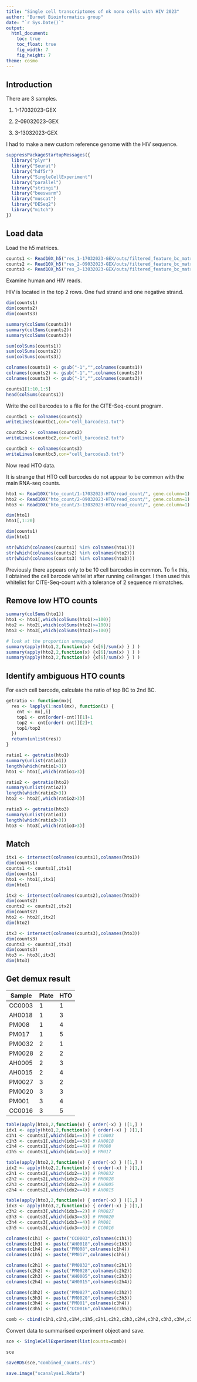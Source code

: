 ```yaml
---
title: "Single cell transcriptomes of nk mono cells with HIV 2023"
author: "Burnet Bioinformatics group"
date: "`r Sys.Date()`"
output:
  html_document:
    toc: true
    toc_float: true
    fig_width: 7
    fig_height: 7
theme: cosmo
---
```


## Introduction

There are 3 samples.

1. 1-17032023-GEX

2. 2-09032023-GEX

3. 3-13032023-GEX

I had to make a new custom reference genome with the HIV sequence.

```r

suppressPackageStartupMessages({
  library("plyr")
  library("Seurat")
  library("hdf5r")
  library("SingleCellExperiment")
  library("parallel")
  library("stringi")
  library("beeswarm")
  library("muscat")
  library("DESeq2")
  library("mitch")
})

```

## Load data

Load the h5 matrices.

```r

counts1 <- Read10X_h5("res_1-17032023-GEX/outs/filtered_feature_bc_matrix.h5")
counts2 <- Read10X_h5("res_2-09032023-GEX/outs/filtered_feature_bc_matrix.h5")
counts3 <- Read10X_h5("res_3-13032023-GEX/outs/filtered_feature_bc_matrix.h5")

```

Examine human and HIV reads.

HIV is located in the top 2 rows.
One fwd strand and one negative strand.

```r

dim(counts1)
dim(counts2)
dim(counts3)

summary(colSums(counts1))
summary(colSums(counts2))
summary(colSums(counts3))

sum(colSums(counts1))
sum(colSums(counts2))
sum(colSums(counts3))

colnames(counts1) <- gsub("-1","",colnames(counts1))
colnames(counts2) <- gsub("-1","",colnames(counts2))
colnames(counts3) <- gsub("-1","",colnames(counts3))

counts1[1:10,1:5]
head(colSums(counts1))

```

Write the cell barcodes to a file for the CITE-Seq-count program.

```r

countbc1 <- colnames(counts1)
writeLines(countbc1,con="cell_barcodes1.txt")

countbc2 <- colnames(counts2)
writeLines(countbc2,con="cell_barcodes2.txt")

countbc3 <- colnames(counts3)
writeLines(countbc3,con="cell_barcodes3.txt")

```

Now read HTO data.

It is strange that HTO cell barcodes do not appear to be common with the main RNA-seq counts.

```r

hto1 <- Read10X("hto_count/1-17032023-HTO/read_count/", gene.column=1)
hto2 <- Read10X("hto_count/2-09032023-HTO/read_count/", gene.column=1)
hto3 <- Read10X("hto_count/3-13032023-HTO/read_count/", gene.column=1)

dim(hto1)
hto1[,1:20]

dim(counts1)
dim(hto1)

str(which(colnames(counts1) %in% colnames(hto1)))
str(which(colnames(counts2) %in% colnames(hto2)))
str(which(colnames(counts3) %in% colnames(hto3)))

```

Previously there appears only to be 10 cell barcodes in common.
To fix this, I obtained the cell barcode whitelist after running cellranger.
I then used this whitelist for CITE-Seq-count with a tolerance of 2 sequence mismatches.

## Remove low HTO counts

```r

summary(colSums(hto1))
hto1 <- hto1[,which(colSums(hto1)>=100)]
hto2 <- hto2[,which(colSums(hto2)>=100)]
hto3 <- hto3[,which(colSums(hto3)>=100)]

# look at the proportion unmapped
summary(apply(hto1,2,function(x) {x[6]/sum(x) } ) )
summary(apply(hto2,2,function(x) {x[6]/sum(x) } ) )
summary(apply(hto3,2,function(x) {x[6]/sum(x) } ) )

```

## Identify ambiguous HTO counts

For each cell barcode, calculate the ratio of top BC to 2nd BC.

```r

getratio <- function(mx){
  res <- lapply(1:ncol(mx), function(i) {
    cnt <- mx[,i]
    top1 <- cnt[order(-cnt)][1]+1
    top2 <- cnt[order(-cnt)][2]+1
    top1/top2
  })
  return(unlist(res))
}

ratio1 <- getratio(hto1)
summary(unlist(ratio1))
length(which(ratio1>3))
hto1 <- hto1[,which(ratio1>3)]

ratio2 <- getratio(hto2)
summary(unlist(ratio2))
length(which(ratio2>3))
hto2 <- hto2[,which(ratio2>3)]

ratio3 <- getratio(hto3)
summary(unlist(ratio3))
length(which(ratio3>3))
hto3 <- hto3[,which(ratio3>3)]

```

## Match 

```r

itx1 <- intersect(colnames(counts1),colnames(hto1))
dim(counts1)
counts1 <- counts1[,itx1]
dim(counts1)
hto1 <- hto1[,itx1]
dim(hto1)

itx2 <- intersect(colnames(counts2),colnames(hto2))
dim(counts2)
counts2 <- counts2[,itx2]
dim(counts2)
hto2 <- hto2[,itx2]
dim(hto2)

itx3 <- intersect(colnames(counts3),colnames(hto3))
dim(counts3)
counts3 <- counts3[,itx3]
dim(counts3)
hto3 <- hto3[,itx3]
dim(hto3)

```

## Get demux result

| Sample | Plate | HTO |
| --- | --- | --- |
| CC0003 | 1 | 1 |
| AH0018 | 1 | 3 |
| PM008 | 1 | 4 |
| PM017 | 1 | 5 |
| PM0032 | 2 | 1 |
| PM0028 | 2 | 2 |
| AH0005 | 2 | 3 |
| AH0015 | 2 | 4 |
| PM0027 | 3 | 2 |
| PM0020 | 3 | 3 |
| PM001 | 3 | 4 |
| CC0016 | 3 | 5 |

```r

table(apply(hto1,2,function(x) { order(-x) } )[1,] )
idx1 <- apply(hto1,2,function(x) { order(-x) } )[1,]
c1h1 <- counts1[,which(idx1==1)] # CC0003
c1h3 <- counts1[,which(idx1==3)] # AH0018
c1h4 <- counts1[,which(idx1==4)] # PM008
c1h5 <- counts1[,which(idx1==5)] # PM017

table(apply(hto2,2,function(x) { order(-x) } )[1,] )
idx2 <- apply(hto2,2,function(x) { order(-x) } )[1,]
c2h1 <- counts2[,which(idx2==1)] # PM0032
c2h2 <- counts2[,which(idx2==2)] # PM0028
c2h3 <- counts2[,which(idx2==3)] # AH0005
c2h4 <- counts2[,which(idx2==4)] # AH0015

table(apply(hto3,2,function(x) { order(-x) } )[1,] )
idx3 <- apply(hto3,2,function(x) { order(-x) } )[1,]
c3h2 <- counts3[,which(idx3==2)] # PM0027
c3h3 <- counts3[,which(idx3==3)] # PM0020
c3h4 <- counts3[,which(idx3==4)] # PM001
c3h5 <- counts3[,which(idx3==5)] # CC0016

colnames(c1h1) <- paste("CC0003",colnames(c1h1))
colnames(c1h3) <- paste("AH0018",colnames(c1h3))
colnames(c1h4) <- paste("PM008",colnames(c1h4))
colnames(c1h5) <- paste("PM017",colnames(c1h5))

colnames(c2h1) <- paste("PM0032",colnames(c2h1))
colnames(c2h2) <- paste("PM0028",colnames(c2h2))
colnames(c2h3) <- paste("AH0005",colnames(c2h3))
colnames(c2h4) <- paste("AH0015",colnames(c2h4))

colnames(c3h2) <- paste("PM0027",colnames(c3h2))
colnames(c3h3) <- paste("PM0020",colnames(c3h3))
colnames(c3h4) <- paste("PM001",colnames(c3h4))
colnames(c3h5) <- paste("CC0016",colnames(c3h5))

comb <- cbind(c1h1,c1h3,c1h4,c1h5,c2h1,c2h2,c2h3,c2h4,c3h2,c3h3,c3h4,c3h5)

```

Convert data to summarised experiment object and save.

```r

sce <- SingleCellExperiment(list(counts=comb))

sce

saveRDS(sce,"combined_counts.rds")

save.image("scanalyse1.Rdata")

```
